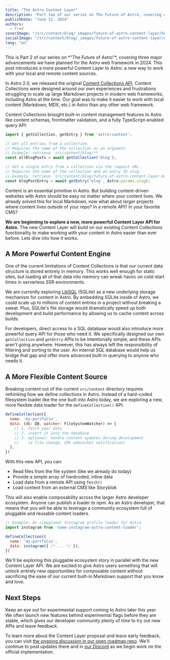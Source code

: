 ```yaml
---
title: "The Astro Content Layer"
description: "Part two of our series on The Future of Astro, covering our plans for the next evolution of content management in Astro."
publishDate: "June 12, 2024"
authors:
  - fred
coverImage: "/src/content/blog/_images/future-of-astro-content-layer/header-astro-content-layer.webp"
socialImage: "/src/content/blog/_images/future-of-astro-content-layer/og-astro-content-layer.webp"
lang: "en"
---
```



<BlogSummary>
  This is Part 2 of our series on *"The Future of Astro"*, covering three major advancements we have planned for the Astro web framework in 2024. This post introduces a more powerful Content Layer to Astro: a new way to work with your local and remote content sources.
</BlogSummary>


In Astro 2.0, we released the original [Content Collections API](https://docs.astro.build/en/guides/content-collections/). Content Collections were designed around our own experiences and frustrations struggling to scale up large Markdown projects in modern web frameworks, including Astro at the time. Our goal was to make it easier to work with local content (Markdown, MDX, etc.) in Astro than any other web framework. 

Content Collections brought built-in content management features to Astro like content schemas, frontmatter validation, and a fully TypeScript-enabled query API: 

```js
import { getCollection, getEntry } from 'astro:content';

// Get all entries from a collection.
// Requires the name of the collection as an argument.
// Example: retrieve `src/content/blog/**`
const allBlogPosts = await getCollection('blog');

// Get a single entry from a collection via the request URL.
// Requires the name of the collection and an entry ID slug.
// Example: retrieve `src/content/blog/future-of-astro-content-layer.mdx`
const blogPostEntry = await getEntry('blog', Astro.params.slug);
```

Content is an essential primitive in Astro. But building content-driven websites with Astro should be easy no matter where your content lives. We already solved this for local Markdown, now what about larger projects where content lives outside of your repo? In a remote API? In your favorite CMS? 

**We are beginning to explore a new, more powerful Content Layer API for Astro.** The new Content Layer will build on our existing Content Collections functionality to make working with your content in Astro easier than ever before. Lets dive into how it works.

## A More Powerful Content Engine

One of the current limitations of Content Collections is that our current data structure is stored entirely in memory. This works well enough for static sites, but loading all of that data into memory can wreak havoc on cold-start times in serverless SSR environments.

We are currently exploring [LibSQL](https://github.com/tursodatabase/libsql) (SQLite) as a new underlying storage mechanism for content in Astro. By embedding SQLite inside of Astro, we could scale up to millions of content entries in a project without breaking a sweat. Plus, SQLite's file storage would dramatically speed up both development and build performance by allowing us to cache content across builds.

For developers, direct access to a SQL database would also introduce more powerful query API for those who need it. We specifically designed our own `getCollection` and `getEntry` APIs to be intentionally simple, and these APIs aren't going anywhere. However, this has always left the responsibility of filtering and sorting to the user. An internal SQL database would help us bridge that gap and offer more advanced built-in querying to anyone who needs it.

## A More Flexible Content Source 

Breaking content out of the current `src/content` directory requires rethinking how we define collections in Astro. Instead of a hard-coded filesystem loader like the one built into Astro today, we are exploring a new, more flexible data loader for the `defineCollection()` API.

```js
defineCollection({
  name: 'my-portfolio',
  data: (db: DB, watcher: FileSystemWatcher) => {
    // 1. fetch your data
    // 2. insert it into the database
    // 3. optional: handle content updates during development
    //    (a file change, CMS websocket notification)
  },
})
```

With this new API, you can:
- Read files from the file system (like we already do today) 
- Provide a simple array of hardcoded, inline data
- Load data from a remote API using `fetch()`
- Load content from an external CMS like Storyblok

This will also enable composability across the larger Astro developer ecosystem. Anyone can publish a loader to npm. As an Astro developer, that means that you will be able to leverage a community ecosystem full of pluggable and reusable content loaders.


```js
// Example: An (imagined) Instagram profile loader for Astro
import instagram from 'some-instagram-astro-content-loader';

defineCollection({
  name: 'my-portfolio',
  data: instagram({ /* ... */ }),
})
```

We'll be exploring this pluggable ecosystem story in parallel with the new Content Layer API. We are excited to give Astro users something that will unlock entirely new opportunities for composable content without sacrificing the ease of our current built-in Markdown support that you know and love.


## Next Steps

Keep an eye out for experimental support coming to Astro later this year. We often launch new features behind experimental flags before they are stable, which gives our developer community plenty of time to try out new APIs and leave feedback. 

To learn more about the Content Layer proposal and leave early feedback, you can visit [the ongoing discussion in our open roadmap repo](https://github.com/withastro/roadmap/issues/946). We'll continue to post updates there and in [our Discord](https://astro.build/chat) as we begin work on the official implementation.
